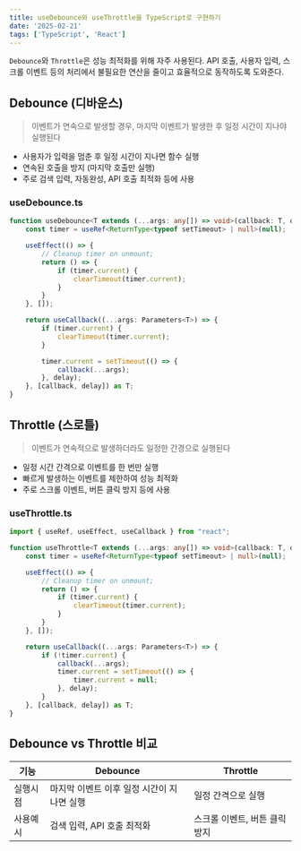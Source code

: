 ```yaml
---
title: useDebounce와 useThrottle을 TypeScript로 구현하기
date: '2025-02-21'
tags: ['TypeScript', 'React']
---
```


`Debounce`와 `Throttle`은 성능 최적화를 위해 자주 사용된다.
API 호출, 사용자 입력, 스크롤 이벤트 등의 처리에서 불필요한 연산을 줄이고 효율적으로 동작하도록 도와준다.

## Debounce (디바운스)
> 이벤트가 연속으로 발생할 경우, 마지막 이벤트가 발생한 후 일정 시간이 지나야 실행된다

- 사용자가 입력을 멈춘 후 일정 시간이 지나면 함수 실행
- 연속된 호출을 방지 (마지막 호출만 실행)
- 주로 검색 입력, 자동완성, API 호출 최적화 등에 사용

### useDebounce.ts
```typescript
function useDebounce<T extends (...args: any[]) => void>(callback: T, delay: number): T {
    const timer = useRef<ReturnType<typeof setTimeout> | null>(null);

    useEffect(() => {
        // Cleanup timer on unmount;
        return () => {
            if (timer.current) {
                clearTimeout(timer.current);
            }
        }
    }, []);

    return useCallback((...args: Parameters<T>) => {
        if (timer.current) {
            clearTimeout(timer.current);
        }

        timer.current = setTimeout(() => {
            callback(...args);
        }, delay);
    }, [callback, delay]) as T;
}
```


## Throttle (스로틀)
> 이벤트가 연속적으로 발생하더라도 일정한 간경으로 실행된다

- 일정 시간 간격으로 이벤트를 한 번만 실행
- 빠르게 발생하는 이벤트를 제한하여 성능 최적화
- 주로 스크롤 이벤트, 버튼 클릭 방지 등에 사용

### useThrottle.ts
```typescript
import { useRef, useEffect, useCallback } from "react";

function useThrottle<T extends (...args: any[]) => void>(callback: T, delay: number): T {
    const timer = useRef<ReturnType<typeof setTimeout> | null>(null);

    useEffect(() => {
        // Cleanup timer on unmount;
        return () => {
            if (timer.current) {
                clearTimeout(timer.current);
            }
        }
    }, []);

    return useCallback((...args: Parameters<T>) => {
        if (!timer.current) {
            callback(...args);
            timer.current = setTimeout(() => {
                timer.current = null;
            }, delay);
        }
    }, [callback, delay]) as T;
}
```

## Debounce vs Throttle 비교
| 기능 | Debounce | Throttle |
|----|----|----|
| 실행시점 | 마지막 이벤트 이후 일정 시간이 지나면 실행 | 일정 간격으로 실행 |
| 사용예시 | 검색 입력, API 호출 최적화 | 스크롤 이벤트, 버튼 클릭 방지 |
